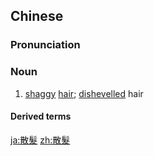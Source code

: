 {{also|散髪|散发}}
==Chinese==
{{zh-forms|s=散发}}

===Pronunciation===
{{zh-pron
|m=sànfà
|cat=n
}}

===Noun===
{{zh-noun}}

# [[shaggy]] [[hair]]; [[dishevelled]] hair

====Derived terms====
{{zh-der|披頭散髮}}

[[ja:散髮]]
[[zh:散髮]]